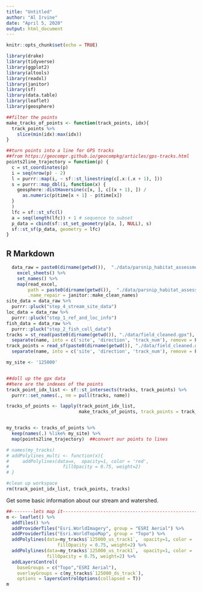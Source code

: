 ```yaml
---
title: "Untitled"
author: "Al Irvine"
date: "April 5, 2020"
output: html_document
---
```


```r
knitr::opts_chunk$set(echo = TRUE)
```

```r
library(drake)
library(tidyverse)
library(ggplot2)
library(altools)
library(readxl)
library(janitor)
library(sf)
library(data.table)
library(leaflet)
library(geosphere)
```
```r
##filter the points
make_tracks_of_points <- function(track_points, idx){
  track_points %>% 
    slice(min(idx):max(idx))
}

##turn points into a line for GPS tracks
##from https://geocompr.github.io/geocompkg/articles/gps-tracks.html
points2line_trajectory = function(p) {
  c = st_coordinates(p)
  i = seq(nrow(p) - 2)
  l = purrr::map(i, ~ sf::st_linestring(c[.x:(.x + 1), ]))
  s = purrr::map_dbl(i, function(x) {
    geosphere::distHaversine(c[x, ], c[(x + 1), ]) /
      as.numeric(p$time[x + 1] - p$time[x])
  }
  )
  lfc = sf::st_sfc(l)
  a = seq(length(lfc)) + 1 # sequence to subset
  p_data = cbind(sf::st_set_geometry(p[a, ], NULL), s)
  sf::st_sf(p_data, geometry = lfc)
}
```

## R Markdown
```r
  data_raw = paste0(dirname(getwd()),  "./data/parsnip_habitat_assessments.xls") %>% 
    excel_sheets() %>% 
    set_names() %>% 
    map(read_excel, 
        path = paste0(dirname(getwd()),  "./data/parsnip_habitat_assessments.xls"), 
        .name_repair = janitor::make_clean_names)
site_data = data_raw %>% 
  purrr::pluck("step_4_stream_site_data") 
loc_data = data_raw %>% 
  purrr::pluck("step_1_ref_and_loc_info") 
fish_data = data_raw %>% 
  purrr::pluck("step_2_fish_coll_data")
tracks = st_read(paste0(dirname(getwd()), "./data/field_cleaned.gpx"), layer = "tracks") %>% 
  separate(name, into = c('site', 'direction', 'track_num'), remove = F)
track_points = read_sf(paste0(dirname(getwd()), "./data/field_cleaned.gpx"), layer = "track_points") %>% 
  separate(name, into = c('site', 'direction', 'track_num'), remove = F)
```


```r
my_site <- '125000'


##doll up the gpx data
##here are the indexes of the points
track_point_idx_list <- sf::st_intersects(tracks, track_points) %>% 
  purrr::set_names(., nm = pull(tracks, name))

tracks_of_points <- lapply(track_point_idx_list, 
                           make_tracks_of_points, track_points = track_points)


my_tracks <- tracks_of_points %>% 
  keep(names(.) %like% my_site) %>% 
  map(points2line_trajectory)  ##convert our points to lines

# names(my_tracks)
# addPolylines_multi <- function(x){
#     addPolylines(data=x,  opacity=1, color = 'red',
#                    fillOpacity = 0.75, weight=2)
# }

#clean up workspace
rm(track_point_idx_list, track_points, tracks)
```

Get some basic information about our stream and watershed.

```r
##--------lets map it-----------------------------------------------------------------------
m <- leaflet() %>%
  addTiles() %>%
  addProviderTiles("Esri.WorldImagery", group = "ESRI Aerial") %>% 
  addProviderTiles("Esri.WorldTopoMap", group = "Topo") %>%
  addPolylines(data=my_tracks$`125000_us_track1`,  opacity=1, color = 'red',
                   fillOpacity = 0.75, weight=2) %>%
  addPolylines(data=my_tracks$`125000_us_track1`,  opacity=1, color = 'blue',
               fillOpacity = 0.75, weight=2) %>%
  addLayersControl(
    baseGroups = c("Topo","ESRI Aerial"),
    overlayGroups = c(my_tracks$`125000_ds_track`),
    options = layersControlOptions(collapsed = T))
m
```